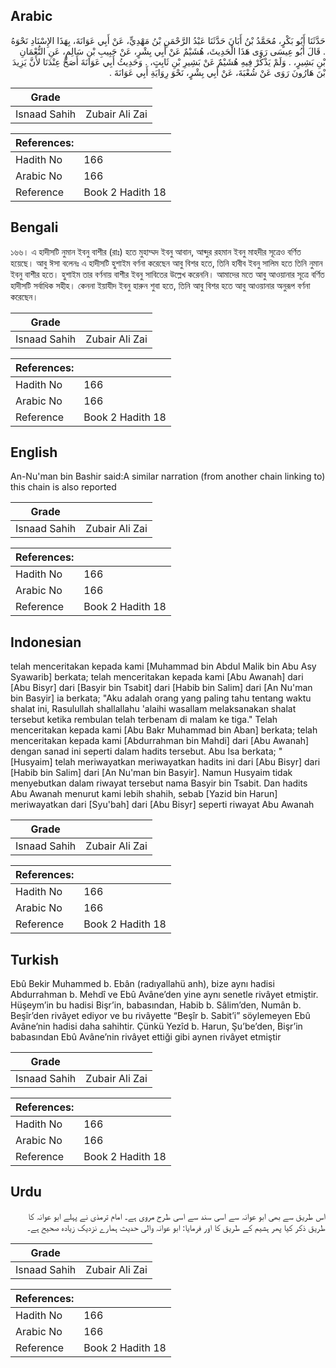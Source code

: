 ## Arabic


<div dir="rtl" lang="ar" style={{fontSize:'larger',backgroundColor:'#f8f9fa',padding:20}}>
حَدَّثَنَا أَبُو بَكْرٍ، مُحَمَّدُ بْنُ أَبَانَ حَدَّثَنَا عَبْدُ الرَّحْمَنِ بْنُ مَهْدِيٍّ، عَنْ أَبِي عَوَانَةَ، بِهَذَا الإِسْنَادِ نَحْوَهُ ‏.‏ قَالَ أَبُو عِيسَى رَوَى هَذَا الْحَدِيثَ، هُشَيْمٌ عَنْ أَبِي بِشْرٍ، عَنْ حَبِيبِ بْنِ سَالِمٍ، عَنِ النُّعْمَانِ بْنِ بَشِيرٍ، ‏.‏ وَلَمْ يَذْكُرْ فِيهِ هُشَيْمٌ عَنْ بَشِيرِ بْنِ ثَابِتٍ، ‏.‏ وَحَدِيثُ أَبِي عَوَانَةَ أَصَحُّ عِنْدَنَا لأَنَّ يَزِيدَ بْنَ هَارُونَ رَوَى عَنْ شُعْبَةَ، عَنْ أَبِي بِشْرٍ، نَحْوَ رِوَايَةِ أَبِي عَوَانَةَ ‏.‏
</div>
<div style={{backgroundColor:'#f8f9fa',padding:20, marginBottom: 10}}><table> <thead> <tr> <th>Grade</th> <th></th> </tr> </thead> <tbody> <tr><td>Isnaad Sahih</td><td>Zubair Ali Zai</td></tr></tbody></table><table> <thead> <tr> <th>References:</th> <th></th> </tr> </thead> <tbody><tr><td>Hadith No</td><td>166</td></tr><tr><td>Arabic No</td><td>166</td></tr><tr><td>Reference</td><td>Book 2 Hadith 18</td></tr></tbody></table></div>

## Bengali


<div dir="ltr" lang="bn" style={{fontSize:'larger',backgroundColor:'#f8f9fa',padding:20}}>
১৬৬। এ হাদীসটি নুমান ইবনু বাশীর (রাঃ) হতে মুহাম্মদ ইবনু আবান, আব্দুর রহমান ইবনু মাহদীর সূত্রেও বর্ণিত হয়েছে। আবু ঈসা বলেনঃ এ হাদীসটি হুশাইম বর্ণনা করেছেন আবু বিশর হতে, তিনি হাবীব ইবনু সালিম হতে তিনি নুমান ইবনু বাশীর হতে। হুশাইম তার বর্ণনায় বাশীর ইবনু সাবিতের উল্লেখ করেননি। আমাদের মতে আবু আওয়ানার সূত্রে বর্ণিত হাদীসটি সর্বাধিক সহীহ। কেননা ইয়াযীদ ইবনু হারুন শুবা হতে, তিনি আবু বিশর হতে আবু আওয়ানার অনুরূপ বর্ণনা করেছেন।
</div>
<div style={{backgroundColor:'#f8f9fa',padding:20, marginBottom: 10}}><table> <thead> <tr> <th>Grade</th> <th></th> </tr> </thead> <tbody> <tr><td>Isnaad Sahih</td><td>Zubair Ali Zai</td></tr></tbody></table><table> <thead> <tr> <th>References:</th> <th></th> </tr> </thead> <tbody><tr><td>Hadith No</td><td>166</td></tr><tr><td>Arabic No</td><td>166</td></tr><tr><td>Reference</td><td>Book 2 Hadith 18</td></tr></tbody></table></div>

## English


<div dir="ltr" lang="en" style={{fontSize:'larger',backgroundColor:'#f8f9fa',padding:20}}>
An-Nu'man bin Bashir said:A similar narration (from another chain linking to) this chain is also reported
</div>
<div style={{backgroundColor:'#f8f9fa',padding:20, marginBottom: 10}}><table> <thead> <tr> <th>Grade</th> <th></th> </tr> </thead> <tbody> <tr><td>Isnaad Sahih</td><td>Zubair Ali Zai</td></tr></tbody></table><table> <thead> <tr> <th>References:</th> <th></th> </tr> </thead> <tbody><tr><td>Hadith No</td><td>166</td></tr><tr><td>Arabic No</td><td>166</td></tr><tr><td>Reference</td><td>Book 2 Hadith 18</td></tr></tbody></table></div>

## Indonesian


<div dir="ltr" lang="id" style={{fontSize:'larger',backgroundColor:'#f8f9fa',padding:20}}>
telah menceritakan kepada kami [Muhammad bin Abdul Malik bin Abu Asy Syawarib] berkata; telah menceritakan kepada kami [Abu Awanah] dari [Abu Bisyr] dari [Basyir bin Tsabit] dari [Habib bin Salim] dari [An Nu'man bin Basyir] ia berkata; "Aku adalah orang yang paling tahu tentang waktu shalat ini, Rasulullah shallallahu 'alaihi wasallam melaksanakan shalat tersebut ketika rembulan telah terbenam di malam ke tiga." Telah menceritakan kepada kami [Abu Bakr Muhammad bin Aban] berkata; telah menceritakan kepada kami [Abdurrahman bin Mahdi] dari [Abu Awanah] dengan sanad ini seperti dalam hadits tersebut. Abu Isa berkata; " [Husyaim] telah meriwayatkan meriwayatkan hadits ini dari [Abu Bisyr] dari [Habib bin Salim] dari [An Nu'man bin Basyir]. Namun Husyaim tidak menyebutkan dalam riwayat tersebut nama Basyir bin Tsabit. Dan hadits Abu Awanah menurut kami lebih shahih, sebab [Yazid bin Harun] meriwayatkan dari [Syu'bah] dari [Abu Bisyr] seperti riwayat Abu Awanah
</div>
<div style={{backgroundColor:'#f8f9fa',padding:20, marginBottom: 10}}><table> <thead> <tr> <th>Grade</th> <th></th> </tr> </thead> <tbody> <tr><td>Isnaad Sahih</td><td>Zubair Ali Zai</td></tr></tbody></table><table> <thead> <tr> <th>References:</th> <th></th> </tr> </thead> <tbody><tr><td>Hadith No</td><td>166</td></tr><tr><td>Arabic No</td><td>166</td></tr><tr><td>Reference</td><td>Book 2 Hadith 18</td></tr></tbody></table></div>

## Turkish


<div dir="ltr" lang="tr" style={{fontSize:'larger',backgroundColor:'#f8f9fa',padding:20}}>
Ebû Bekir Muhammed b. Ebân (radıyallahü anh), bize aynı hadisi Abdurrahman b. Mehdî ve Ebû Avâne’den yine aynı senetle rivâyet etmiştir. Hüşeym’in bu hadisi Bişr’in, babasından, Habib b. Sâlim’den, Numân b. Beşîr’den rivâyet ediyor ve bu rivâyette “Beşîr b. Sabit’i” söylemeyen Ebû Avâne’nin hadisi daha sahihtir. Çünkü Yezîd b. Harun, Şu’be’den, Bişr’in babasından Ebû Avâne’nin rivâyet ettiği gibi aynen rivâyet etmiştir
</div>
<div style={{backgroundColor:'#f8f9fa',padding:20, marginBottom: 10}}><table> <thead> <tr> <th>Grade</th> <th></th> </tr> </thead> <tbody> <tr><td>Isnaad Sahih</td><td>Zubair Ali Zai</td></tr></tbody></table><table> <thead> <tr> <th>References:</th> <th></th> </tr> </thead> <tbody><tr><td>Hadith No</td><td>166</td></tr><tr><td>Arabic No</td><td>166</td></tr><tr><td>Reference</td><td>Book 2 Hadith 18</td></tr></tbody></table></div>

## Urdu


<div dir="rtl" lang="ur" style={{fontSize:'larger',backgroundColor:'#f8f9fa',padding:20}}>
اس طریق سے بھی ابو عوانہ سے اسی سند سے اسی طرح مروی ہے۔ امام ترمذی نے پہلے ابو عوانہ کا طریق ذکر کیا پھر ہشیم کے طریق کا اور فرمایا: ابو عوانہ والی حدیث ہمارے نزدیک زیادہ صحیح ہے۔
</div>
<div style={{backgroundColor:'#f8f9fa',padding:20, marginBottom: 10}}><table> <thead> <tr> <th>Grade</th> <th></th> </tr> </thead> <tbody> <tr><td>Isnaad Sahih</td><td>Zubair Ali Zai</td></tr></tbody></table><table> <thead> <tr> <th>References:</th> <th></th> </tr> </thead> <tbody><tr><td>Hadith No</td><td>166</td></tr><tr><td>Arabic No</td><td>166</td></tr><tr><td>Reference</td><td>Book 2 Hadith 18</td></tr></tbody></table></div>